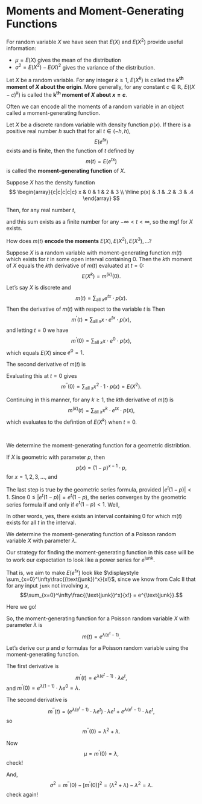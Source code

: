 
# Moments and Moment-Generating Functions

For random variable $X$ we have seen that $E(X)$ and $E(X^2)$ provide useful information: 

  - $\mu = E(X)$ gives the mean of the distribution
  - $\sigma^2 = E(X^2) - E(X)^2$ gives the variance of the distribution.
  
:::{.definition #kth-moment-about-origin}
Let $X$ be a random variable. For any integer $k \geq 1$, $E(X^k)$ is called the **k$^{\text{th}}$ moment of $X$ about the origin**\index{moment!about the origin}. More generally, for any constant $c \in \mathbb{R},$ $E((X-c)^k)$ is called the **k$^{\text{th}}$ moment of $X$ about $x = c$**\index{moment!about $x=c$}.
:::

Often we can encode all the moments of a random variable in an object called a moment-generating function.

:::{.definition #moment-generating-function}
Let $X$ be a discrete random variable with density function $p(x)$. If there is a positive real number $h$ such that for all $t \in (-h,h),$ $$E(e^{tx})$$ exists and is finite, then the function of $t$ defined by $$m(t) = E(e^{tx})$$ is called the **moment-generating function**\index{moment-generating function} of $X$.
:::

:::{.example #mgf-from-small-density}
Suppose $X$ has the density function 
$$
\begin{array}{c|c|c|c|c}
x & 0 & 1 & 2 & 3  \\ \hline
p(x) & .1 & .2 & .3 & .4
\end{array}
$$

Then, for any real number $t,$

\begin{align*}
m(t) &= E(e^{tx}) \\
  &= \sum_{x=0}^3 e^{tx}\cdot p(x)\\
  &= e^0\cdot (.1) +e^t\cdot (.2)+e^{2t}\cdot (.3) +e^{3t}\cdot (.4)\\
  &= .1 + .2e^t + .3e^{2t} + .4e^{3t},
\end{align*}

and this sum exists as a finite number for any $-\infty < t < \infty,$ so the mgf for $X$ exists.
:::

How does $m(t)$ **encode the moments** $E(X), E(X^2), E(X^3), \ldots$?

:::{.theorem #mgf name="Extracting Moments from the Moment-generating Function"}
Suppose $X$ is a random variable with moment-generating function $m(t)$ which exists for $t$ in some open interval containing 0. Then the $k$th moment of $X$ equals the $k$th derivative of $m(t)$ evaluated at $t = 0$:
$$E(X^k) = m^{(k)}(0).$$
:::

:::{.proof}
Let's say $X$ is discrete and $$m(t) = \sum_{\text{all }x} e^{tx}\cdot p(x).$$
Then the derivative of $m(t)$ with respect to the variable $t$ is
Then $$m^\prime(t) = \sum_{\text{all }x} x\cdot e^{tx}\cdot p(x),$$
and letting $t = 0$ we have
$$m^\prime(0) = \sum_{\text{all }x} x\cdot e^{0}\cdot p(x),$$ which equals $E(X)$ since $e^0 = 1$.

The second derivative of $m(t)$ is 
\begin{align*}
m^{\prime\prime}(t) &= \frac{d}{dt}\left[m^\prime(t)\right]\\
  &=\sum_{\text{all }x} x^2\cdot e^{tx}\cdot p(x)
\end{align*}

Evaluating this at $t = 0$ gives $$m^{\prime\prime}(0)=\sum_{\text{all }x} x^2\cdot 1 \cdot p(x) = E(X^2).$$

Continuing in this manner, for any $k \geq 1,$ the $k$th derivative of $m(t)$ is $$m^{(k)}(t)=\sum_{\text{all }x} x^k\cdot e^{tx}\cdot p(x),$$ which evaluates to the defintion of $E(X^k)$ when $t = 0$.
:::

<br>



:::{.example #mgf-geometric name="The mgf for a geometric distribution"}
We determine the moment-generating function for a geometric distribtion.

If $X$ is geometric with parameter $p,$ then $$p(x) = (1-p)^{x-1}\cdot p,$$ for $x = 1, 2, 3, \ldots,$ and 

\begin{align*}
m(t) &= E(e^{tx})\\
  &= \sum_{x = 1}^\infty e^{tx}(1-p)^{x-1}\cdot p\\
  &= pe^t \sum_{x=1}^\infty e^{t(x-1)}(1-p)^{x-1} &\text{since }e^t\cdot e^{t(x-1)} = e^{tx}\\
  &= pe^t \sum_{x=1}^\infty[e^t(1-p)]^{x-1} \\
  &= pe^t \sum_{k=0}^\infty[e^t(1-p)]^{k} &\text{where }k=x-1 \text{ is a change of index}\\
  &= pe^t\frac{1}{1-e^t(1-p)} 
\end{align*}


The last step is true by the geometric series formula, provided $|e^t(1-p)|<1$.
Since $0\leq |e^t(1-p)| = e^t(1-p),$ the series converges by the geometric series formula if and only if $e^t(1-p) < 1$.  Well, 

\begin{align*}
e^t(1-p) < 1 &\iff e^t < \frac{1}{1-p} \\
 &\iff t < \ln\left(\frac{1}{1-p}\right).
\end{align*}

In other words, yes, there exists an interval containing 0 for which $m(t)$ exists for all $t$ in the interval.
:::

:::{.example #mgf-poisson name="The mgf for a Poisson distribution"}
We determine the moment-generating function of a Poisson random variable $X$ with parameter $\lambda$. 

Our strategy for finding the moment-generating function in this case will be to work our expectation to look like a power series for $e^{\text{junk}}$. 

That is, we aim to make $E(e^{tx})$ look like $\displaystyle \sum_{x=0}^\infty\frac{(\text{junk})^x}{x!}$, since we know from Calc II that for any input `junk` not involving $x$,  $$\sum_{x=0}^\infty\frac{(\text{junk})^x}{x!} = e^{\text{junk}}.$$

Here we go!

\begin{align*}
m(t) &= E(e^{tx})\\
  &= \sum_{x = 0}^\infty e^{tx}\frac{\lambda^x e^{-\lambda}}{x!}\\
  &= e^{-\lambda} \sum_{x=0}^\infty \frac{(\lambda e^t)^x}{x!} &\text{here it is!}\\
  &= e^{-\lambda}e^{(\lambda e^t)} &\text{for all } -\infty < t < \infty\\
  &= e^{\lambda(e^t-1)}.
\end{align*}

So, the moment-generating function for a Poisson random variable $X$ with parameter $\lambda$ is 
$$m(t) = e^{\lambda(e^t-1)}.$$

Let's derive our $\mu$ and $\sigma$ formulas for a Poisson random variable using the moment-generating function.

The first derivative is 
$$m^\prime(t) = e^{\lambda(e^t-1)} \cdot \lambda e^t,$$
and $m^\prime(0) = e^{\lambda(1-1)}\cdot \lambda e^0 = \lambda.$ 


The second derivative is 
$$m^{\prime\prime}(t) = (e^{\lambda(e^t-1)} \cdot \lambda e^t) \cdot \lambda e^t + e^{\lambda(e^t-1)} \cdot \lambda e^t,$$
so $$m^{\prime\prime}(0) = \lambda^2 + \lambda.$$

Now $$\mu = m^\prime(0) = \lambda,$$ check!  

And, $$\sigma^2 = m^{\prime\prime}(0) - [m^\prime(0)]^2 = (\lambda^2 + \lambda) - \lambda^2 = \lambda.$$
check again!
:::
